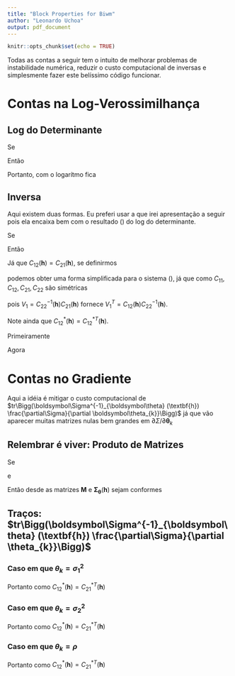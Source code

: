 ```yaml
---
title: "Block Properties for Biwm"
author: "Leonardo Uchoa"
output: pdf_document
---
```


```r
knitr::opts_chunk$set(echo = TRUE)
```

Todas as contas a seguir tem o intuito de melhorar problemas de instabilidade numérica, reduzir o custo computacional de inversas e simplesmente fazer este belíssimo código funcionar.

# Contas na Log-Verossimilhança
## Log do Determinante

Se 

\begin{equation}
\boldsymbol\Sigma_{\boldsymbol\theta} (\textbf{h}) =
\begin{pmatrix}
  C_{11}( \textbf{h} ) & C_{12}( \textbf{h} ) \\
  C_{21}( \textbf{h} ) & C_{22}( \textbf{h} )
\end{pmatrix}
\end{equation}

Então 

\begin{equation}
det(\Sigma) = | \Sigma | =
  \Bigg|
      C_{11}(\textbf{h}) - C_{12}(\textbf{h})C_{22}^{-1}(\textbf{h})C_{21}(\textbf{h})
  \Bigg| * \Bigg| C_{22}(\textbf{h}) \Bigg|
\end{equation}

Portanto, com o logarítmo fica

\begin{equation}
\label{eq:log_det}
log(det(\Sigma)) = 
  log\Bigg|
      C_{11}(\textbf{h}) - C_{12}(\textbf{h})C_{22}^{-1}(\textbf{h})C_{21}(\textbf{h})
  \Bigg| + 
  log\Bigg| C_{22}(\textbf{h}) \Bigg|
\end{equation}

## Inversa

Aqui existem duas formas. Eu preferi usar a que irei apresentação a seguir pois ela encaixa bem com o resultado (\ref{eq:log_det}) do log do determinante\footnote{Apesar de eu achar que não tem como o alimentar o optim com as inversas obtidas, para ganhar tempo}.

Se 

\begin{equation}
\boldsymbol\Sigma^{-1}_{\boldsymbol\theta} (\textbf{h}) =
\begin{pmatrix}
  C_{11}^{*}( \textbf{h} ) & C_{12}^{*}( \textbf{h} ) \\
  C_{21}^{*}( \textbf{h} ) & C_{22}^{*}( \textbf{h} )
\end{pmatrix}
\end{equation}

Então 

\begin{equation}
\label{eq_sistem:block_inv}
\begin{aligned}
C_{11}^{*}( \textbf{h} ) &= %C_{11}
\Bigg[C_{11}(\textbf{h}) - C_{12}(\textbf{h})C_{22}^{-1}(\textbf{h})C_{21}(\textbf{h})  \Bigg]^{-1} \\
C_{12}^{*}( \textbf{h} ) &= - %C_{12}
\Bigg[C_{11}(\textbf{h}) - C_{12}(\textbf{h})C_{22}^{-1}(\textbf{h})C_{21}(\textbf{h})  \Bigg]^{-1}C_{12}(\textbf{h})C_{22}^{-1}(\textbf{h})  \\
C_{21}^{*}( \textbf{h} ) &= -  %C_{21}
C_{22}^{-1}(\textbf{h})C_{21}(\textbf{h}) \Bigg[C_{11}(\textbf{h}) - C_{12}(\textbf{h})C_{22}^{-1}(\textbf{h})C_{21}(\textbf{h})  \Bigg]^{-1}  \\
C_{22}^{*}( \textbf{h} ) &= C_{22}^{-1}(\textbf{h}) + %C_{22}
C_{22}^{-1}(\textbf{h})C_{21}(\textbf{h}) \Bigg[C_{11}(\textbf{h}) - C_{12}(\textbf{h})C_{22}^{-1}(\textbf{h})C_{21}(\textbf{h})  \Bigg]^{-1}C_{12}(\textbf{h})C_{22}^{-1}(\textbf{h})  \\
\end{aligned}
\end{equation}

Já que\footnote{No artigo $\Sigma$ é definida assim} $C_{12}(\textbf{h}) = C_{21}(\textbf{h})$, se definirmos

\begin{equation}
\begin{aligned}
V_1 &:= C_{22}^{-1}(\textbf{h})C_{21}(\textbf{h}) \\
V_2 &:= C_{11}(\textbf{h}) - C_{12}(\textbf{h})C_{22}^{-1}(\textbf{h})C_{21}(\textbf{h})
\end{aligned}
\end{equation}

podemos obter uma forma simplificada para o sistema (\ref{eq_sistem:block_inv}), já que como $C_{11},C_{12},C_{21},C_{22}$ são simétricas

\begin{equation}
\begin{aligned}
C_{11}^{*}( \textbf{h} ) &= V_2^{-1} \\
C_{12}^{*}( \textbf{h} ) &= -V_2^{-1}V_1^{T} \\
C_{21}^{*}( \textbf{h} ) &= -V_1V_2^{-1} \\
C_{22}^{*}( \textbf{h} ) &=  C_{22}( \textbf{h} ) -V_1V_2^{-1}V_1^{T}
\end{aligned}
\end{equation}

pois $V_1 = C_{22}^{-1}(\textbf{h})C_{21}(\textbf{h})$ fornece $V_1^{T} = C_{12}(\textbf{h})C_{22}^{-1}(\textbf{h})$. 

Note ainda que $C_{12}^{*}( \textbf{h} ) = C_{12}^{*T}( \textbf{h} )$.

\textbf{\underline{Prova:}}

Primeiramente

\begin{equation}
\begin{aligned}
V_2^{T} &= C_{11}(\textbf{h}) - (C_{12}(\textbf{h})C_{22}^{-1}(\textbf{h})C_{12}(\textbf{h}))^{T} \\
&=C_{11}(\textbf{h}) -
C_{12}(\textbf{h})(C_{12}(\textbf{h})C_{22}^{-1}(\textbf{h}))^{T} \\
&=C_{11}(\textbf{h}) - 
C_{12}(\textbf{h})C_{22}^{-1}(\textbf{h})C_{12}(\textbf{h}) 
\\
&= V_2
\end{aligned}
\end{equation}

Agora

\begin{equation}
\begin{aligned}
C_{12}^{*T}( \textbf{h} ) &= -(V_2^{-1}V_1^{T})^{T} \\
&= V_1^{T}(V_2^{-1})^{T} \\
&= V_1^{T}(V_2^{-1}) \\
&= C_{21}^{*}( \textbf{h} )
\end{aligned}
\end{equation}


# Contas no Gradiente

Aqui a idéia é mitigar o custo computacional de $tr\Bigg(\boldsymbol\Sigma^{-1}_{\boldsymbol\theta} (\textbf{h}) \frac{\partial\Sigma}{\partial \boldsymbol\theta_{k}}\Bigg)$ já que vão aparecer muitas matrizes nulas bem grandes em $\partial\Sigma / \partial \boldsymbol\theta_{k}$

## Relembrar é viver: Produto de Matrizes

Se 

\begin{equation}
\boldsymbol\Sigma_{\boldsymbol\theta} (\textbf{h}) =
\begin{pmatrix}
  C_{11}( \textbf{h} ) & C_{12}( \textbf{h} ) \\
  C_{21}( \textbf{h} ) & C_{22}( \textbf{h} )
\end{pmatrix}
\end{equation}

e 

\begin{equation}
\boldsymbol M  =
\begin{pmatrix}
  A & B \\
  C & D
\end{pmatrix}
\end{equation}

Então desde as matrizes $\boldsymbol M$ e $\boldsymbol\Sigma_{\boldsymbol\theta} (\textbf{h})$ sejam conformes

\begin{equation}
\boldsymbol\Sigma_{\boldsymbol\theta} (\textbf{h}) \boldsymbol M =
\begin{pmatrix}
  C_{11}( \textbf{h} )A + C_{12}( \textbf{h} )C &
  C_{11}( \textbf{h} )B + C_{12}( \textbf{h} )D\\
  C_{21}( \textbf{h} )A + C_{22}( \textbf{h} )C &
  C_{21}( \textbf{h} )B + C_{22}( \textbf{h} )D\\
\end{pmatrix}
\end{equation}

## Traços: $tr\Bigg(\boldsymbol\Sigma^{-1}_{\boldsymbol\theta} (\textbf{h}) \frac{\partial\Sigma}{\partial \theta_{k}}\Bigg)$

### Caso em que $\theta_{k} = \sigma^2_1$


\begin{equation}
\begin{aligned}
\boldsymbol\Sigma^{-1}_{\boldsymbol\theta} (\textbf{h}) \frac{\partial\Sigma}{\partial \sigma^2_1} &= 
\begin{pmatrix}
  C_{11}^{*}( \textbf{h} ) & C_{12}^{*}( \textbf{h} ) \\
  C_{21}^{*}( \textbf{h} ) & C_{22}^{*}( \textbf{h} )
\end{pmatrix}
\begin{pmatrix}
  M(\textbf{h} | \nu_1,a) & \\
  \frac{\rho \sigma_2}{2 \sigma_1} M(\textbf{h} | \frac{\nu_1 + \nu_2}{2},a) & \textbf{\huge o }
\end{pmatrix} \\
&= 
\begin{pmatrix}
  C_{11}^{*}( \textbf{h} )M(\textbf{h} | \nu_1,a) + C_{12}^{*}( \textbf{h} )\frac{\rho \sigma_2}{2 \sigma_1} M(\textbf{h} | \frac{\nu_1 + \nu_2}{2},a) &
  C_{11}^{*}( \textbf{h} )\frac{\rho \sigma_2}{2 \sigma_1} M(\textbf{h} | \frac{\nu_1 + \nu_2}{2},a)\\
  C_{21}^{*}( \textbf{h} )M(\textbf{h} | \nu_1,a) + C_{22}^{*}( \textbf{h} )\frac{\rho \sigma_2}{2 \sigma_1} M(\textbf{h} | \frac{\nu_1 + \nu_2}{2},a) &
  C_{11}^{*}( \textbf{h} )\frac{\rho \sigma_2}{2 \sigma_1} M(\textbf{h} | \frac{\nu_1 + \nu_2}{2},a) \\
\end{pmatrix}
\end{aligned}
\end{equation}

Portanto como $C_{12}^{*}(\textbf{h}) = C_{21}^{*T}(\textbf{h})$

\begin{equation}
\begin{aligned}
tr\Bigg(\boldsymbol\Sigma^{-1}_{\boldsymbol\theta} (\textbf{h}) \frac{\partial\Sigma}{\partial \sigma^2_1}\Bigg) &= 
tr\Bigg( 
C_{11}^{*}( \textbf{h} )M(\textbf{h} | \nu_1,a)
\Bigg) +
2 tr\Bigg( 
 C_{12}^{*}( \textbf{h} )\frac{\rho \sigma_2}{2 \sigma_1} M(\textbf{h} | \frac{\nu_1 + \nu_2}{2},a)
\Bigg) \\
&= tr\Bigg( 
C_{11}^{*}( \textbf{h} )M(\textbf{h} | \nu_1,a)
\Bigg) +
\frac{\rho \sigma_2}{\sigma_1} tr\Bigg( 
 C_{12}^{*}( \textbf{h} ) M(\textbf{h} | \frac{\nu_1 + \nu_2}{2},a)
\Bigg)
\end{aligned}
\end{equation}

### Caso em que $\theta_{k} = \sigma^2_2$


\begin{equation}
\begin{aligned}
\boldsymbol\Sigma^{-1}_{\boldsymbol\theta} (\textbf{h}) \frac{\partial\Sigma}{\partial \sigma^2_1} &= 
\begin{pmatrix}
  C_{11}^{*}( \textbf{h} ) & C_{12}^{*}( \textbf{h} ) \\
  C_{21}^{*}( \textbf{h} ) & C_{22}^{*}( \textbf{h} )
\end{pmatrix}
\begin{pmatrix}
  \textbf{\huge o } & \\
  \frac{\rho \sigma_1}{2 \sigma_2} M(\textbf{h} | \frac{\nu_1 + \nu_2}{2},a) & M(\textbf{h} | \nu_2,a)
\end{pmatrix}\\
&= 
\begin{pmatrix}
  C_{11}^{*}( \textbf{h} )\frac{\rho \sigma_2}{2 \sigma_1} M(\textbf{h} | \frac{\nu_1 + \nu_2}{2},a) &
  C_{11}^{*}( \textbf{h} )\frac{\rho \sigma_2}{2 \sigma_1} M(\textbf{h} | \frac{\nu_1 + \nu_2}{2},a) + C_{12}^{*}( \textbf{h} )M(\textbf{h} | \nu_2,a)\\
  C_{22}^{*}( \textbf{h} )\frac{\rho \sigma_2}{2 \sigma_1} M(\textbf{h} | \frac{\nu_1 + \nu_2}{2},a) &
  C_{21}^{*}( \textbf{h} )\frac{\rho \sigma_2}{2 \sigma_1} M(\textbf{h} | \frac{\nu_1 + \nu_2}{2},a) + C_{22}^{*}( \textbf{h} )M(\textbf{h} | \nu_2,a)\\
\end{pmatrix}
\end{aligned}
\end{equation}

Portanto como $C_{12}^{*}(\textbf{h}) = C_{21}^{*T}(\textbf{h})$

\begin{equation}
\begin{aligned}
tr\Bigg(\boldsymbol\Sigma^{-1}_{\boldsymbol\theta} (\textbf{h}) \frac{\partial\Sigma}{\partial \sigma^2_1}\Bigg) &= 
tr\Bigg( 
C_{22}^{*}( \textbf{h} )M(\textbf{h} | \nu_2,a)
\Bigg) +
2 tr\Bigg( 
 C_{12}^{*}( \textbf{h} )\frac{\rho \sigma_2}{2 \sigma_1} M(\textbf{h} | \frac{\nu_1 + \nu_2}{2},a)
\Bigg) \\
&= tr\Bigg( 
C_{22}^{*}( \textbf{h} )M(\textbf{h} | \nu_1,a)
\Bigg) +
\frac{\rho \sigma_2}{\sigma_1} tr\Bigg( 
 C_{12}^{*}( \textbf{h} ) M(\textbf{h} | \frac{\nu_1 + \nu_2}{2},a)
\Bigg)
\end{aligned}
\end{equation}

### Caso em que $\theta_{k} = \rho$


\begin{equation}
\begin{aligned}
\boldsymbol\Sigma^{-1}_{\boldsymbol\theta} (\textbf{h}) \frac{\partial\Sigma}{\partial \sigma^2_1} &= 
\begin{pmatrix}
  C_{11}^{*}( \textbf{h} ) & C_{12}^{*}( \textbf{h} ) \\
  C_{21}^{*}( \textbf{h} ) & C_{22}^{*}( \textbf{h} )
\end{pmatrix}
\begin{pmatrix}
  \textbf{\huge o } & \\
  \sigma_1\sigma_2 M(\textbf{h} | \frac{\nu_1 + \nu_2}{2},a) & \textbf{\huge o }
\end{pmatrix}\\
&= 
\begin{pmatrix}
  C_{12}^{*}( \textbf{h} )\sigma_1\sigma_2 M(\textbf{h} | \frac{\nu_1 + \nu_2}{2},a) &
  C_{11}^{*}( \textbf{h} )\sigma_1\sigma_2 M(\textbf{h} | \frac{\nu_1 + \nu_2}{2},a)\\
  C_{22}^{*}( \textbf{h} )\sigma_1\sigma_2 M(\textbf{h} | \frac{\nu_1 + \nu_2}{2},a) &
  C_{21}^{*}( \textbf{h} )\sigma_1\sigma_2 M(\textbf{h} | \frac{\nu_1 + \nu_2}{2},a)\\
\end{pmatrix}
\end{aligned}
\end{equation}

Portanto como $C_{12}^{*}(\textbf{h}) = C_{21}^{*T}(\textbf{h})$

\begin{equation}
\begin{aligned}
tr\Bigg(\boldsymbol\Sigma^{-1}_{\boldsymbol\theta} (\textbf{h}) \frac{\partial\Sigma}{\partial \sigma^2_1}\Bigg) &= 
2\sigma_1\sigma_2tr\Bigg( 
 C_{22}^{*}( \textbf{h} ) M(\textbf{h} | \frac{\nu_1 + \nu_2}{2},a)
\Bigg)
\end{aligned}
\end{equation}